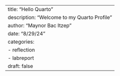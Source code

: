 ---
title: "Hello Quarto"
description: "Welcome to my Quarto Profile"
author: "Maynor Bac Itzep"
date: "8/29/24"
categories:
    - reflection
    - labreport
draft: false
---